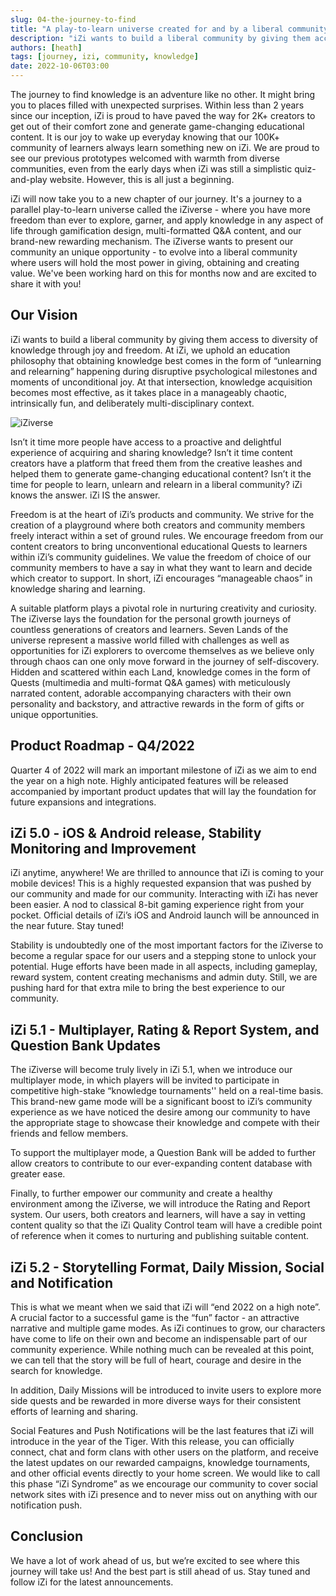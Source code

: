 ```yaml
---
slug: 04-the-journey-to-find
title: "A play-to-learn universe created for and by a liberal community"
description: "iZi wants to build a liberal community by giving them access to diversity of knowledge through joy and freedom."
authors: [heath]
tags: [journey, izi, community, knowledge]
date: 2022-10-06T03:00
---
```


The journey to find knowledge is an adventure like no other. It might bring you to places filled with unexpected surprises. Within less than 2 years since our inception, iZi is proud to have paved the way for 2K+ creators to get out of their comfort zone and generate game-changing educational content. It is our joy to wake up everyday knowing that our 100K+ community of learners always learn something new on iZi. We are proud to see our previous prototypes welcomed with warmth from diverse communities, even from the early days when iZi was still a simplistic quiz-and-play website. However, this is all just a beginning.

iZi will now take you to a new chapter of our journey. It's a journey to a parallel play-to-learn universe called the iZiverse - where you have more freedom than ever to explore, garner, and apply knowledge in any aspect of life through gamification design, multi-formatted Q&A content, and our brand-new rewarding mechanism. The iZiverse wants to present our community an unique opportunity - to evolve into a liberal community where users will hold the most power in giving, obtaining and creating value. We've been working hard on this for months now and are excited to share it with you!

<h2>Our Vision</h2>

iZi wants to build a liberal community by giving them access to diversity of knowledge through joy and freedom. At iZi, we uphold an education philosophy that obtaining knowledge best comes in the form of “unlearning and relearning” happening during disruptive psychological milestones and moments of unconditional joy. At that intersection, knowledge acquisition becomes most effective, as it takes place in a manageably chaotic, intrinsically fun, and deliberately multi-disciplinary context.

![iZiverse](./1.png)

Isn’t it time more people have access to a proactive and delightful experience of acquiring and sharing knowledge? Isn’t it time content creators have a platform that freed them from the creative leashes and helped them to generate game-changing educational content? Isn’t it the time for people to learn, unlearn and relearn in a liberal community? iZi knows the answer. iZi IS the answer.

Freedom is at the heart of iZi’s products and community. We strive for the creation of a playground where both creators and community members freely interact within a set of ground rules. We encourage freedom from our content creators to bring unconventional educational Quests to learners within iZi’s community guidelines. We value the freedom of choice of our community members to have a say in what they want to learn and decide which creator to support. In short, iZi encourages “manageable chaos” in knowledge sharing and learning.

A suitable platform plays a pivotal role in nurturing creativity and curiosity. The iZiverse lays the foundation for the personal growth journeys of countless generations of creators and learners. Seven Lands of the universe represent a massive world filled with challenges as well as opportunities for iZi explorers to overcome themselves as we believe only through chaos can one only move forward in the journey of self-discovery. Hidden and scattered within each Land, knowledge comes in the form of Quests (multimedia and multi-format Q&A games) with meticulously narrated content, adorable accompanying characters with their own personality and backstory, and attractive rewards in the form of gifts or unique opportunities.

<h2>Product Roadmap - Q4/2022</h2>

Quarter 4 of 2022 will mark an important milestone of iZi as we aim to end the year on a high note. Highly anticipated features will be released accompanied by important product updates that will lay the foundation for future expansions and integrations.

<h2>iZi 5.0 - iOS & Android release, Stability Monitoring and Improvement</h2>

iZi anytime, anywhere! We are thrilled to announce that iZi is coming to your mobile devices! This is a highly requested expansion that was pushed by our community and made for our community. Interacting with iZi has never been easier. A nod to classical 8-bit gaming experience right from your pocket. Official details of iZi’s iOS and Android launch will be announced in the near future. Stay tuned!

Stability is undoubtedly one of the most important factors for the iZiverse to become a regular space for our users and a stepping stone to unlock your potential. Huge efforts have been made in all aspects, including gameplay, reward system, content creating mechanisms and admin duty. Still, we are pushing hard for that extra mile to bring the best experience to our community.

<h2>
  iZi 5.1 - Multiplayer, Rating & Report System, and Question Bank Updates
</h2>

The iZiverse will become truly lively in iZi 5.1, when we introduce our multiplayer mode, in which players will be invited to participate in competitive high-stake “knowledge tournaments'' held on a real-time basis. This brand-new game mode will be a significant boost to iZi’s community experience as we have noticed the desire among our community to have the appropriate stage to showcase their knowledge and compete with their friends and fellow members.

To support the multiplayer mode, a Question Bank will be added to further allow creators to contribute to our ever-expanding content database with greater ease.

Finally, to further empower our community and create a healthy environment among the iZiverse, we will introduce the Rating and Report system. Our users, both creators and learners, will have a say in vetting content quality so that the iZi Quality Control team will have a credible point of reference when it comes to nurturing and publishing suitable content.

<h2>iZi 5.2 - Storytelling Format, Daily Mission, Social and Notification</h2>

This is what we meant when we said that iZi will “end 2022 on a high note”. A crucial factor to a successful game is the “fun” factor - an attractive narrative and multiple game modes. As iZi continues to grow, our characters have come to life on their own and become an indispensable part of our community experience. While nothing much can be revealed at this point, we can tell that the story will be full of heart, courage and desire in the search for knowledge.

In addition, Daily Missions will be introduced to invite users to explore more side quests and be rewarded in more diverse ways for their consistent efforts of learning and sharing.

Social Features and Push Notifications will be the last features that iZi will introduce in the year of the Tiger. With this release, you can officially connect, chat and form clans with other users on the platform, and receive the latest updates on our rewarded campaigns, knowledge tournaments, and other official events directly to your home screen. We would like to call this phase “iZi Syndrome” as we encourage our community to cover social network sites with iZi presence and to never miss out on anything with our notification push.

<h2>Conclusion</h2>

We have a lot of work ahead of us, but we’re excited to see where this journey will take us! And the best part is still ahead of us. Stay tuned and follow iZi for the latest announcements.
